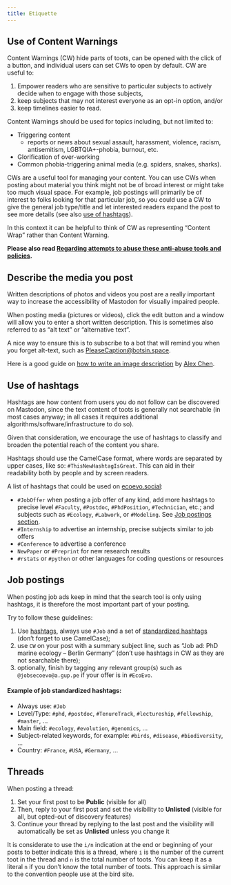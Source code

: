```yaml
---
title: Etiquette
---
```


## Use of Content Warnings

Content Warnings (CW) hide parts of toots, 
can be opened with the click of a button, 
and individual users can set CWs to open by default. 
CW are useful to:

1) Empower readers who are sensitive to particular subjects to actively decide when to engage with those subjects,
2) keep subjects that may not interest everyone as an opt-in option, and/or
3) keep timelines easier to read.

Content Warnings should be used for topics including, but not limited to:

* Triggering content
	* reports or news about sexual assault, harassment, violence, racism, antisemitism, LGBTQIA+-phobia, burnout, etc.
* Glorification of over-working
* Common phobia-triggering animal media (e.g. spiders, snakes, sharks). 

CWs are a useful tool for managing your content.
You can use CWs when posting about material you think might not
be of broad interest or might take too much visual space.
For example, job postings will primarily be of interest
to folks looking for that particular job,
so you could use a CW to give the general job type/title and let
interested readers expand the post to see more details (see also [use of hashtags](#use-of-hashtags)). 

In this context it can be helpful to think of CW as
representing "Content Wrap" rather than Content Warning. 

**Please also read [Regarding attempts to abuse these anti-abuse tools and policies](./rules.html#rules-abuse-callout).**


## Describe the media you post

Written descriptions of photos and videos you post are a really important way to increase
the accessibility of Mastodon for visually impaired people.

When posting media (pictures or videos), click the edit button and a window will
allow you to enter a short written description.
This is sometimes also referred to as "alt text" or "alternative text".

A nice way to ensure this is to subscribe to a bot that will remind you when you forget alt-text,
such as [PleaseCaption@botsin.space](https://botsin.space/@PleaseCaption).

Here is a good guide on
[how to write an image description](https://uxdesign.cc/how-to-write-an-image-description-2f30d3bf5546)
by [Alex Chen](https://www.alexyingchen.com/).

## Use of hashtags

Hashtags are how content from users you do not follow can be discovered on Mastodon, since the text content of toots
is generally not searchable (in most cases anyway; in all cases it requires additional algorithms/software/infrastructure to do so).

Given that consideration, we encourage the use of hashtags to classify and broaden the potential reach of the content you share.

Hashtags should use the CamelCase format, where words are separated by upper cases, like so: `#ThisNewHashtagIsGreat`.
This can aid in their readability both by people and by screen readers.

A list of hashtags that could be used on [ecoevo.social](https://ecoevo.social/about):

* `#JobOffer` when posting a job offer of any kind, add more hashtags to precise level
	`#Faculty`, `#Postdoc`, `#PhdPosition`, `#Technician`, etc.; and 
	subjects such as `#Ecology`, `#Labwork`, or `#Modeling`. See [Job postings section](#job-postings).
* `#Internship` to advertise an internship, precise subjects similar to job offers
* `#Conference` to advertise a conference
* `NewPaper` or `#Preprint` for new research results
* `#rstats` or `#python` or other languages for coding questions or resources

## Job postings

When posting job ads keep in mind that the search tool is only using hashtags,
it is therefore the most important part of your posting.

Try to follow these guidelines:

1) Use [hashtags](#use-of-hashtags), always use `#Job` and a set of [standardized hashtags](#job-standardized-hashtags) (don't forget to use CamelCase);
1) use `CW` on your post with a summary subject line, such as "Job ad: PhD marine ecology – Berlin Germany" (don't use hashtags in CW as they are not searchable there);
1) optionally, finish by tagging any relevant group(s) such as `@jobsecoevo@a.gup.pe` if your offer is in `#EcoEvo`.


#### Example of job standardized hashtags: {#job-standardized-hashtags}

* Always use: `#Job`
* Level/Type: `#phd`, `#postdoc`, `#TenureTrack`, `#lectureship`, `#fellowship`, `#master`, ...
* Main field: `#ecology`, `#evolution`, `#genomics`, ... 
* Subject-related keywords, for example: `#birds`, `#disease`, `#biodiversity`, ...
* Country: `#France`, `#USA`, `#Germany`, ...


## Threads

When posting a thread:

1. Set your first post to be **Public** (visible for all)
2. Then, reply to your first post and set the visibility to **Unlisted** (visible for all, but opted-out of discovery features)
3. Continue your thread by replying to the last post and the visibility will automatically be set as **Unlisted** unless you change it

It is considerate to use the `i/n` indication at the end or beginning of your posts to better indicate this is a thread,
where `i` is the number of the current toot in the thread and `n` is the total number of toots. You can keep it as a
literal `n` if you don't know the total number of toots. This approach is similar to the convention people use at the bird site.
